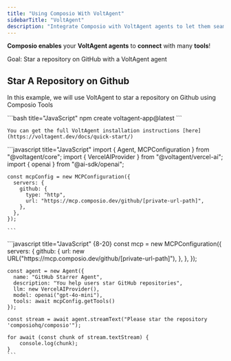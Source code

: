 ```yaml
---
title: "Using Composio With VoltAgent"
sidebarTitle: "VoltAgent"
description: "Integrate Composio with VoltAgent agents to let them seamlessly interact with external apps"
---
```


**Composio enables** your **VoltAgent agents** to **connect** with many **tools**!

<Tip>Goal: Star a repository on GitHub with a VoltAgent agent</Tip>

## Star A Repository on Github
In this example, we will use VoltAgent to star a repository on Github using Composio Tools

<Steps>
  <Step title="Create VoltAgent project">
    ```bash title="JavaScript"
    npm create voltagent-app@latest
    ```

    You can get the full VoltAgent installation instructions [here](https://voltagent.dev/docs/quick-start/)
  </Step>


  <Step title="Import Libraries & Setup MCPConfiguration">
    ```javascript title="JavaScript"
    import { Agent, MCPConfiguration } from "@voltagent/core";
    import { VercelAIProvider } from "@voltagent/vercel-ai";
    import { openai } from "@ai-sdk/openai";

    const mcpConfig = new MCPConfiguration({
      servers: {
        github: {
          type: "http",
          url: "https://mcp.composio.dev/github/[private-url-path]",
        },
      },
    });

    ```
  </Step>

  <Step title="Execute the Agent">
    ```javascript title="JavaScript" {8-20}
    const mcp = new MCPConfiguration({
        servers: {
            github: {
            url: new URL("https://mcp.composio.dev/github/[private-url-path]"),
            },
        },
    });

    const agent = new Agent({
      name: "GitHub Starrer Agent",
      description: "You help users star GitHub repositories",
      llm: new VercelAIProvider(),
      model: openai("gpt-4o-mini"),
      tools: await mcpConfig.getTools()
    });

    const stream = await agent.streamText("Please star the repository 'composiohq/composio'");

    for await (const chunk of stream.textStream) {
        console.log(chunk);
    }
    ```
  </Step>
</Steps>
